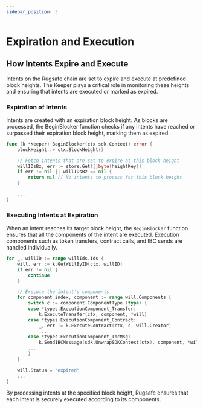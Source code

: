 ```yaml
---
sidebar_position: 3
---
```


# Expiration and Execution

## How Intents Expire and Execute

Intents on the Rugsafe chain are set to expire and execute at predefined block heights. The Keeper plays a critical role in monitoring these heights and ensuring that intents are executed or marked as expired.

### Expiration of Intents

Intents are created with an expiration block height. As blocks are processed, the BeginBlocker function checks if any intents have reached or surpassed their expiration block height, marking them as expired.

```go
func (k *Keeper) BeginBlocker(ctx sdk.Context) error {
    blockHeight := ctx.BlockHeight()

    // Fetch intents that are set to expire at this block height
    willIDsBz, err := store.Get([]byte(heightKey))
    if err != nil || willIDsBz == nil {
        return nil // No intents to process for this block height
    }

    ...
}
```

### Executing Intents at Expiration

When an intent reaches its target block height, the `BeginBlocker` function ensures that all the components of the intent are executed. Execution components such as token transfers, contract calls, and IBC sends are handled individually.

```go
for _, willID := range willIds.Ids {
    will, err := k.GetWillByID(ctx, willID)
    if err != nil {
        continue
    }

    // Execute the intent's components
    for component_index, component := range will.Components {
        switch c := component.ComponentType.(type) {
        case *types.ExecutionComponent_Transfer:
            k.ExecuteTransfer(ctx, component, *will)
        case *types.ExecutionComponent_Contract:
            _, err := k.ExecuteContract(ctx, c, will.Creator)
            ...
        case *types.ExecutionComponent_IbcMsg:
            k.SendIBCMessage(sdk.UnwrapSDKContext(ctx), component, *will)
        ...
        }
    }

    will.Status = "expired"
    ...
}
```

By processing intents at the specified block height, Rugsafe ensures that each intent is securely executed according to its components.
